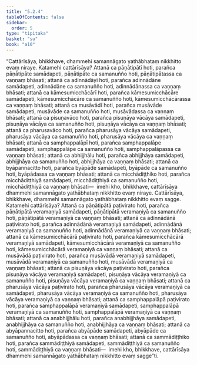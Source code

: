 ```yaml
---
title: "5.2.4"
tableOfContents: false
sidebar:
  order: 5
type: "tipitaka"
basket: "su"
book: "a10"
---
```



<DynamicBreadcrumb />

<Division number="224" book="a10">

<Paragraph number="1520" book="a10">
“Cattārīsāya, bhikkhave, dhammehi samannāgato yathābhataṃ nikkhitto evaṃ niraye. Katamehi cattārīsāya? Attanā ca pāṇātipātī hoti, parañca pāṇātipāte samādapeti, pāṇātipāte ca samanuñño hoti, pāṇātipātassa ca vaṇṇaṃ bhāsati; attanā ca adinnādāyī hoti, parañca adinnādāne samādapeti, adinnādāne ca samanuñño hoti, adinnādānassa ca vaṇṇaṃ bhāsati; attanā ca kāmesumicchācārī hoti, parañca kāmesumicchācāre samādapeti, kāmesumicchācāre ca samanuñño hoti, kāmesumicchācārassa ca vaṇṇaṃ bhāsati; attanā ca musāvādī hoti, parañca musāvāde samādapeti, musāvāde ca samanuñño hoti, musāvādassa ca vaṇṇaṃ bhāsati; attanā ca pisuṇavāco hoti, parañca pisuṇāya vācāya samādapeti, pisuṇāya vācāya ca samanuñño hoti, pisuṇāya vācāya ca vaṇṇaṃ bhāsati; attanā ca pharusavāco hoti, parañca pharusāya vācāya samādapeti, pharusāya vācāya ca samanuñño hoti, pharusāya vācāya ca vaṇṇaṃ bhāsati; attanā ca samphappalāpī hoti, parañca samphappalāpe samādapeti, samphappalāpe ca samanuñño hoti, samphappalāpassa ca vaṇṇaṃ bhāsati; attanā ca abhijjhālu hoti, parañca abhijjhāya samādapeti, abhijjhāya ca samanuñño hoti, abhijjhāya ca vaṇṇaṃ bhāsati; attanā ca byāpannacitto hoti, parañca byāpāde samādapeti, byāpāde ca samanuñño hoti, byāpādassa ca vaṇṇaṃ bhāsati; attanā ca micchādiṭṭhiko hoti, parañca micchādiṭṭhiyā samādapeti, micchādiṭṭhiyā ca samanuñño hoti, micchādiṭṭhiyā ca vaṇṇaṃ bhāsati—  imehi kho, bhikkhave, cattārīsāya dhammehi samannāgato yathābhataṃ nikkhitto evaṃ niraye.
</Paragraph>

<Paragraph number="1521" book="a10">
Cattārīsāya, bhikkhave, dhammehi samannāgato yathābhataṃ nikkhitto evaṃ sagge. Katamehi cattārīsāya? Attanā ca pāṇātipātā paṭivirato hoti, parañca pāṇātipātā veramaṇiyā samādapeti, pāṇātipātā veramaṇiyā ca samanuñño hoti, pāṇātipātā veramaṇiyā ca vaṇṇaṃ bhāsati; attanā ca adinnādānā paṭivirato hoti, parañca adinnādānā veramaṇiyā samādapeti, adinnādānā veramaṇiyā ca samanuñño hoti, adinnādānā veramaṇiyā ca vaṇṇaṃ bhāsati; attanā ca kāmesumicchācārā paṭivirato hoti, parañca kāmesumicchācārā veramaṇiyā samādapeti, kāmesumicchācārā veramaṇiyā ca samanuñño hoti, kāmesumicchācārā veramaṇiyā ca vaṇṇaṃ bhāsati; attanā ca musāvādā paṭivirato hoti, parañca musāvādā veramaṇiyā samādapeti, musāvādā veramaṇiyā ca samanuñño hoti, musāvādā veramaṇiyā ca vaṇṇaṃ bhāsati; attanā ca pisuṇāya vācāya paṭivirato hoti, parañca pisuṇāya vācāya veramaṇiyā samādapeti, pisuṇāya vācāya veramaṇiyā ca samanuñño hoti, pisuṇāya vācāya veramaṇiyā ca vaṇṇaṃ bhāsati; attanā ca pharusāya vācāya paṭivirato hoti, parañca pharusāya vācāya veramaṇiyā ca samādapeti, pharusāya vācāya veramaṇiyā ca samanuñño hoti, pharusāya vācāya veramaṇiyā ca vaṇṇaṃ bhāsati; attanā ca samphappalāpā paṭivirato hoti, parañca samphappalāpā veramaṇiyā samādapeti, samphappalāpā veramaṇiyā ca samanuñño hoti, samphappalāpā veramaṇiyā ca vaṇṇaṃ bhāsati; attanā ca anabhijjhālu hoti, parañca anabhijjhāya samādapeti, anabhijjhāya ca samanuñño hoti, anabhijjhāya ca vaṇṇaṃ bhāsati; attanā ca abyāpannacitto hoti, parañca abyāpāde samādapeti, abyāpāde ca samanuñño hoti, abyāpādassa ca vaṇṇaṃ bhāsati; attanā ca sammādiṭṭhiko hoti, parañca sammādiṭṭhiyā samādapeti, sammādiṭṭhiyā ca samanuñño hoti, sammādiṭṭhiyā ca vaṇṇaṃ bhāsati—  imehi kho, bhikkhave, cattārīsāya dhammehi samannāgato yathābhataṃ nikkhitto evaṃ sagge”ti.
</Paragraph>
</Division>